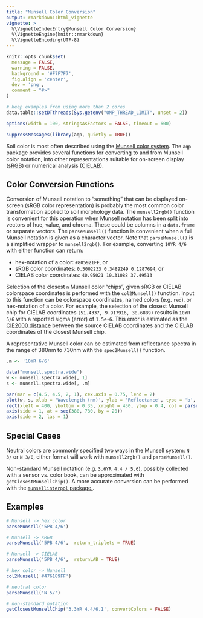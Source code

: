 ```yaml
---
title: "Munsell Color Conversion"
output: rmarkdown::html_vignette
vignette: >
  %\VignetteIndexEntry{Munsell Color Conversion}
  %\VignetteEngine{knitr::rmarkdown}
  %\VignetteEncoding{UTF-8}
---
```


```r
knitr::opts_chunk$set(
  message = FALSE,
  warning = FALSE,
  background = '#F7F7F7',
  fig.align = 'center',
  dev = 'png',
  comment = "#>"
)

# keep examples from using more than 2 cores
data.table::setDTthreads(Sys.getenv("OMP_THREAD_LIMIT", unset = 2))

options(width = 100, stringsAsFactors = FALSE, timeout = 600)

suppressMessages(library(aqp, quietly = TRUE))
```

Soil color is most often described using the [Munsell color system](https://en.wikipedia.org/wiki/Munsell_color_system). The `aqp` package provides several functions for converting to and from Munsell color notation, into other representations suitable for on-screen display ([sRGB](https://en.wikipedia.org/wiki/SRGB)) or numerical analysis ([CIELAB](https://en.wikipedia.org/wiki/CIELAB_color_space)). 


## Color Conversion Functions

Conversion of Munsell notation to "something" that can be displayed on-screen (sRGB color representation) is probably the most common color transformation applied to soil morphology data. The `munsell2rgb()` function is convenient for this operation when Munsell notation has been split into vectors of hue, value, and chroma. These could be columns in a `data.frame` or separate vectors. The `parseMunsell()` function is convenient when a full Munsell notation is given as a character vector. Note that `parseMunsell()` is a simplified wrapper to `munsell2rgb()`. For example, converting `10YR 4/6` with either function can return:

  * hex-notation of a color: `#805921FF`, or
  * sRGB color coordinates: `0.5002233 0.3489249 0.1287694`, or
  * CIELAB color coordinates: `40.95021 10.31088 37.49513`


Selection of the closest `n` Munsell color "chips", given sRGB or CIELAB colorspace coordinates is performed with the `col2Munsell()` function. Input to this function can be colorspace coordinates, named colors (e.g. `red`), or hex-notation of a color. For example, the selection of the closest Munsell chip for CIELAB coordinates `(51.4337, 9.917916, 38.6889)` results in `10YR 5/6` with a reported sigma (error) of `1.5e-6`. This error is estimated as the [CIE2000 distance](https://en.wikipedia.org/wiki/Color_difference#CIEDE2000) between the source CIELAB coordinates and the CIELAB coordinates of the closest Munsell chip.


A representative Munsell color can be estimated from reflectance spectra in the range of 380nm to 730nm with the `spec2Munsell()` function.

```r
.m <- '10YR 6/6'

data("munsell.spectra.wide")
w <- munsell.spectra.wide[, 1]
s <- munsell.spectra.wide[, .m]

par(mar = c(4.5, 4.5, 2, 1), cex.axis = 0.75, lend = 2)
plot(w, s, xlab = 'Wavelength (nm)', ylab = 'Reflectance', type = 'b', main = .m, cex = 0.8, pch = 16, axes = FALSE)
rect(xleft = 400, ybottom = 0.35, xright = 450, ytop = 0.4, col = parseMunsell(.m), border = 1, lwd = 1)
axis(side = 1, at = seq(380, 730, by = 20))
axis(side = 2, las = 1)
```


## Special Cases

Neutral colors are commonly specified two ways in the Munsell system: `N 3/` or `N 3/0`, either format will work with `munsell2rgb()` and `parseMunsell()`.

Non-standard Munsell notation (e.g. `3.6YR 4.4 / 5.6`), possibly collected with a sensor vs. color book, can be approximated with `getClosestMunsellChip()`. A more accurate conversion can be performed with the [`munsellinterpol` package.](https://cran.r-project.org/web/packages/munsellinterpol/index.html).


## Examples

```r
# Munsell -> hex color
parseMunsell('5PB 4/6')

# Munsell -> sRGB
parseMunsell('5PB 4/6',  return_triplets = TRUE)

# Munsell -> CIELAB
parseMunsell('5PB 4/6',  returnLAB = TRUE)

# hex color -> Munsell
col2Munsell('#476189FF')

# neutral color
parseMunsell('N 5/')

# non-standard notation
getClosestMunsellChip('3.3YR 4.4/6.1', convertColors = FALSE)
```


